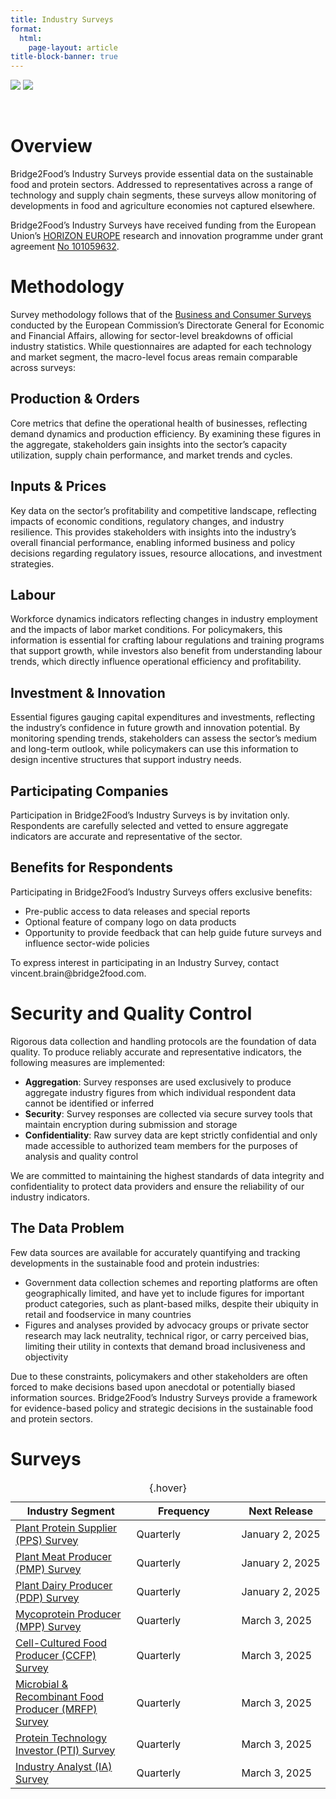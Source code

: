 ```yaml
---
title: Industry Surveys
format: 
  html:
    page-layout: article
title-block-banner: true
---
```


```{=html}
<div class="grid project-logos">
  <span class="g-col-6 my-auto"><img src="/assets/images/logos/EN_Co-fundedbytheEU_RGB_POS.png" class="img-fluid"></span>
  <span class="g-col-6 my-auto px-5"><img src="/assets/images/logos/giantleaps.png" class="img-fluid"></span>
</div>
```
<br>

# Overview

Bridge2Food's Industry Surveys provide essential data on the sustainable food and protein sectors. Addressed to representatives across a range of technology and supply chain segments, these surveys allow monitoring of developments in food and agriculture economies not captured elsewhere.

Bridge2Food's Industry Surveys have received funding from the European Union's [HORIZON EUROPE](https://research-and-innovation.ec.europa.eu/funding/funding-opportunities/funding-programmes-and-open-calls/horizon-europe_en) research and innovation programme under grant agreement [No 101059632](https://ec.europa.eu/info/funding-tenders/opportunities/portal/screen/opportunities/projects-details/43108390/101059632/HORIZON).

# Methodology

Survey methodology follows that of the [Business and Consumer Surveys](https://economy-finance.ec.europa.eu/economic-forecast-and-surveys/business-and-consumer-surveys_en) conducted by the European Commission's Directorate General for Economic and Financial Affairs, allowing for sector-level breakdowns of official industry statistics. While questionnaires are adapted for each technology and market segment, the macro-level focus areas remain comparable across surveys:

## Production & Orders

Core metrics that define the operational health of businesses, reflecting demand dynamics and production efficiency. By examining these figures in the aggregate, stakeholders gain insights into the sector's capacity utilization, supply chain performance, and market trends and cycles.

## Inputs & Prices

Key data on the sector's profitability and competitive landscape, reflecting impacts of economic conditions, regulatory changes, and industry resilience. This provides stakeholders with insights into the industry's overall financial performance, enabling informed business and policy decisions regarding regulatory issues, resource allocations, and investment strategies.

## Labour

Workforce dynamics indicators reflecting changes in industry employment and the impacts of labor market conditions. For policymakers, this information is essential for crafting labour regulations and training programs that support growth, while investors also benefit from understanding labour trends, which directly influence operational efficiency and profitability.

## Investment & Innovation

Essential figures gauging capital expenditures and investments, reflecting the industry's confidence in future growth and innovation potential. By monitoring spending trends, stakeholders can assess the sector's medium and long-term outlook, while policymakers can use this information to design incentive structures that support industry needs.

::: {.column-screen .bg-light .pb-4 .mt-4}
::: {.column-body}
# Participating Companies

Participation in Bridge2Food's Industry Surveys is by invitation only. Respondents are carefully selected and vetted to ensure aggregate indicators are accurate and representative of the sector.

## Benefits for Respondents

Participating in Bridge2Food's Industry Surveys offers exclusive benefits:

- Pre-public access to data releases and special reports
- Optional feature of company logo on data products
- Opportunity to provide feedback that can help guide future surveys and influence sector-wide policies

To express interest in participating in an Industry Survey, contact vincent.brain\@bridge2food.com.
:::
:::


# Security and Quality Control

Rigorous data collection and handling protocols are the foundation of data quality. To produce reliably accurate and representative indicators, the following measures are implemented:

-   **Aggregation**: Survey responses are used exclusively to produce aggregate industry figures from which individual respondent data cannot be identified or inferred
-   **Security**: Survey responses are collected via secure survey tools that maintain encryption during submission and storage
-   **Confidentiality**: Raw survey data are kept strictly confidential and only made accessible to authorized team members for the purposes of analysis and quality control

We are committed to maintaining the highest standards of data integrity and confidentiality to protect data providers and ensure the reliability of our industry indicators.

::: {.column-screen .bg-light .pb-4 .mt-4}
# The Data Problem

::: {.column-body}
Few data sources are available for accurately quantifying and tracking developments in the sustainable food and protein industries:

- Government data collection schemes and reporting platforms are often geographically limited, and have yet to include figures for important product categories, such as plant-based milks, despite their ubiquity in retail and foodservice in many countries
- Figures and analyses provided by advocacy groups or private sector research may lack neutrality, technical rigor, or carry perceived bias, limiting their utility in contexts that demand broad inclusiveness and objectivity

Due to these constraints, policymakers and other stakeholders are often forced to make decisions based upon anecdotal or potentially biased information sources. Bridge2Food's Industry Surveys provide a framework for evidence-based policy and strategic decisions in the sustainable food and protein sectors.
:::

:::

# Surveys

| Industry Segment                                                | Frequency | Next Release    |
|--------                                                         | ------- | ------ |
| [Plant Protein Supplier (PPS) Survey](pps.qmd)                  | Quarterly | January 2, 2025 |
| [Plant Meat Producer (PMP) Survey](pmp.qmd)                     | Quarterly | January 2, 2025 |
| [Plant Dairy Producer (PDP) Survey](pdp.qmd)                    | Quarterly | January 2, 2025 |
| [Mycoprotein Producer (MPP) Survey](mpp.qmd)                    | Quarterly | March 3, 2025 |
| [Cell-Cultured Food Producer (CCFP) Survey](ccfp.qmd)           | Quarterly | March 3, 2025 |
| [Microbial & Recombinant Food Producer (MRFP) Survey](mrfp.qmd) | Quarterly | March 3, 2025 |
| [Protein Technology Investor (PTI) Survey](pti.qmd)             | Quarterly | March 3, 2025 |
| [Industry Analyst (IA) Survey](ia.qmd)                          | Quarterly | March 3, 2025 |

: {.hover}
